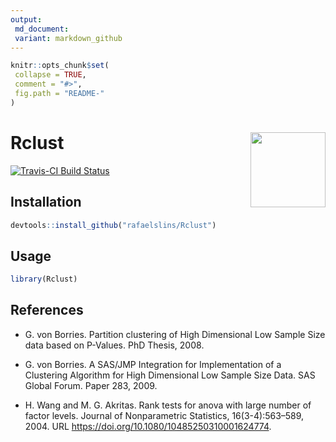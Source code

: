 ```yaml
---
output:
 md_document:
 variant: markdown_github
---
```


<!-- README.md is generated from README.Rmd. Please edit that file -->
```r
knitr::opts_chunk$set(
 collapse = TRUE,
 comment = "#>",
 fig.path = "README-"
)
```

# Rclust <img src="man/figures/Rclust-logo-small.png" align="right" alt="" width="120" />

[![Travis-CI Build Status](https://travis-ci.org/rafaelslins/Rclust.svg?branch=master)](https://travis-ci.org/rafaelslins/Rclust)


## Installation

```r
devtools::install_github("rafaelslins/Rclust")
```

## Usage

```r
library(Rclust)
```

## References


- G. von Borries. Partition clustering of High Dimensional Low Sample Size data based on P-Values. PhD Thesis, 2008.

- G. von Borries. A SAS/JMP Integration for Implementation of a Clustering Algorithm for High Dimensional Low Sample Size Data. SAS Global Forum. Paper 283, 2009.

- H. Wang and M. G. Akritas. Rank tests for anova with large number of factor levels. Journal of Nonparametric Statistics, 16(3-4):563–589, 2004. URL <https://doi.org/10.1080/10485250310001624774>.


